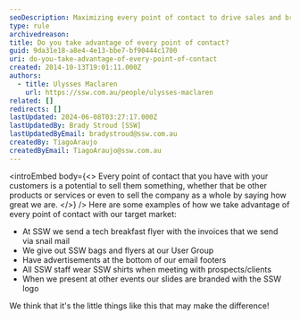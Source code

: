 ```yaml
---
seoDescription: Maximizing every point of contact to drive sales and brand awareness through targeted marketing strategies.
type: rule
archivedreason:
title: Do you take advantage of every point of contact?
guid: 9da31e18-a8e4-4e13-bbe7-bf90444c1700
uri: do-you-take-advantage-of-every-point-of-contact
created: 2014-10-13T19:01:11.000Z
authors:
  - title: Ulysses Maclaren
    url: https://ssw.com.au/people/ulysses-maclaren
related: []
redirects: []
lastUpdated: 2024-06-08T03:27:17.000Z
lastUpdatedBy: Brady Stroud [SSW]
lastUpdatedByEmail: bradystroud@ssw.com.au
createdBy: TiagoAraujo
createdByEmail: TiagoAraujo@ssw.com.au
---
```


<introEmbed
  body={<>
Every point of contact that you have with your customers is a potential to sell them something, whether that be other products or services or even to sell the company as a whole by saying how great we are.
  </>}
/>
Here are some examples of how we take advantage of every point of contact with our target market:

- At SSW we send a tech breakfast flyer with the invoices that we send via snail mail
- We give out SSW bags and flyers at our User Group
- Have advertisements at the bottom of our email footers
- All SSW staff wear SSW shirts when meeting with prospects/clients
- When we present at other events our slides are branded with the SSW logo

We think that it's the little things like this that may make the difference!
